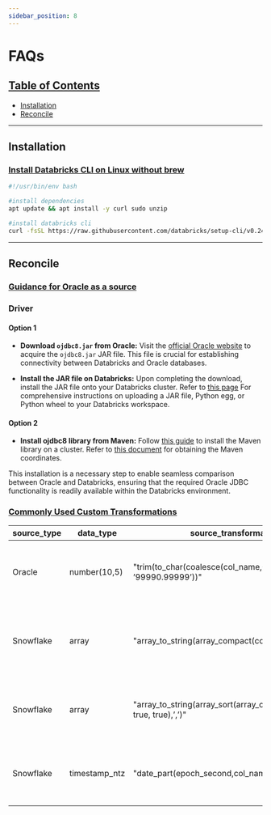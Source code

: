```yaml
---
sidebar_position: 8
---
```

# FAQs

## [Table of Contents](#table-of-contents)
* [Installation](#installation)
* [Reconcile](#reconcile)

----

## Installation
### <u> Install Databricks CLI on Linux without brew</u>
```bash
#!/usr/bin/env bash

#install dependencies
apt update && apt install -y curl sudo unzip

#install databricks cli
curl -fsSL https://raw.githubusercontent.com/databricks/setup-cli/v0.242.0/install.sh | sudo sh
```
----
## Reconcile
### <u>Guidance for Oracle as a source</u>

### Driver

#### Option 1

* **Download `ojdbc8.jar` from Oracle:**
Visit the [official Oracle website](https://www.oracle.com/database/technologies/appdev/jdbc-downloads.html) to
acquire the `ojdbc8.jar` JAR file. This file is crucial for establishing connectivity between Databricks and Oracle
databases.

* **Install the JAR file on Databricks:**
Upon completing the download, install the JAR file onto your Databricks cluster. Refer
to [this page](https://docs.databricks.com/en/libraries/cluster-libraries.html)
For comprehensive instructions on uploading a JAR file, Python egg, or Python wheel to your Databricks workspace.

#### Option 2

* **Install ojdbc8 library from Maven:**
Follow [this guide](https://docs.databricks.com/en/libraries/package-repositories.html#maven-or-spark-package) to
install the Maven library on a cluster. Refer
to [this document](https://mvnrepository.com/artifact/com.oracle.database.jdbc/ojdbc8) for obtaining the Maven
coordinates.

This installation is a necessary step to enable seamless comparison between Oracle and Databricks, ensuring that the
required Oracle JDBC functionality is readily available within the Databricks environment.


### <u>Commonly Used Custom Transformations</u>

| source_type | data_type     | source_transformation                                                                                        | target_transformation                                                                 | source_value_example    | target_value_example    | comments                                                                                    |
|-------------|---------------|--------------------------------------------------------------------------------------------------------------|---------------------------------------------------------------------------------------|-------------------------|-------------------------|---------------------------------------------------------------------------------------------|
| Oracle      | number(10,5)  | <CodeBlock language="sql">"trim(to_char(coalesce(col_name,0.0), ’99990.99999’))"</CodeBlock>                 | <CodeBlock language="sql">"cast(coalesce(col_name,0.0) as decimal(10,5))"</CodeBlock> | 1.00                    | 1.00000                 | this can be used for any precision and scale by adjusting accordingly in the transformation |
| Snowflake   | array         | <CodeBlock language="sql">"array_to_string(array_compact(col_name),’,’)"</CodeBlock>                         | <CodeBlock language="sql">"concat_ws(’,’, col_name)"</CodeBlock>                      | [1,undefined,2]         | [1,2]                   | in case of removing "undefined" during migration(converts sparse array to dense array)      |
| Snowflake   | array         | <CodeBlock language="sql">"array_to_string(array_sort(array_compact(col_name), true, true),’,’)"</CodeBlock> | <CodeBlock language="sql">"concat_ws(’,’, col_name)"</CodeBlock>                      | [2,undefined,1]         | [1,2]                   | in case of removing "undefined" during migration and want to sort the array                 |
| Snowflake   | timestamp_ntz | <CodeBlock language="sql">"date_part(epoch_second,col_name)"</CodeBlock>                                     | <CodeBlock language="sql">"unix_timestamp(col_name)"</CodeBlock>                      | 2020-01-01 00:00:00.000 | 2020-01-01 00:00:00.000 | convert timestamp_ntz to epoch for getting a match between Snowflake and data bricks        |


